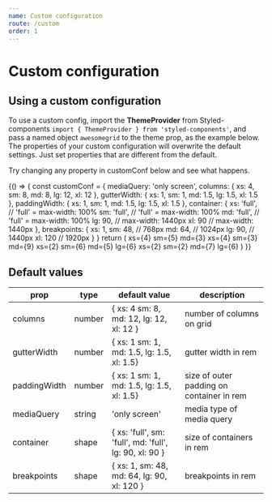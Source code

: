 ```yaml
---
name: Custom configuration
route: /custom
order: 1
---
```


# Custom configuration

## Using a custom configuration

To use a custom config, import the **ThemeProvider** 
from Styled-components ```import { ThemeProvider } from 'styled-components'```, 
and pass a named object ```awesomegrid``` to the theme prop, as the example below.
The properties of your custom configuration will overwrite the default settings. Just set properties that are different from the default.

Try changing any property in customConf below and see what happens.

<Playground>
{() => {
  const customConf = {
  mediaQuery: 'only screen',
  columns: {
    xs: 4,
    sm: 8,
    md: 8,
    lg: 12,
    xl: 12
  },
  gutterWidth: {
    xs: 1,
    sm: 1,
    md: 1.5,
    lg: 1.5,
    xl: 1.5
  },
  paddingWidth: {
    xs: 1,
    sm: 1,
    md: 1.5,
    lg: 1.5,
    xl: 1.5
  },
  container: {
    xs: 'full', // 'full' = max-width: 100%
    sm: 'full', // 'full' = max-width: 100%
    md: 'full', // 'full' = max-width: 100%
    lg: 90, // max-width: 1440px
    xl: 90 // max-width: 1440px
  },
  breakpoints: {
    xs: 1,
    sm: 48, // 768px
    md: 64, // 1024px
    lg: 90, // 1440px
    xl: 120 // 1920px
  }
}
  return (
    <ThemeProvider theme={{awesomegrid: customConf}}>
      <Container>
        <Row>
          <Col debug xs={4} sm={5} md={3}>
            <span role="img" aria-label="so cool">
              xs={4} sm={5} md={3}
            </span>
          </Col>
          <Col debug xs={4} sm={3} md={5}>
            <span role="img" aria-label="so cool">
              xs={4} sm={3} md={9}
            </span>
          </Col>
        </Row>
        <Row>
          <Col debug xs={2} sm={6} md={5} lg={6}>
            xs={2} sm={6} md={5} lg={6}
          </Col>
          <Col debug xs={2} sm={2} md={3} lg={6}>
            xs={2} sm={2} md={7} lg={6}
          </Col>
        </Row>
      </Container>
    </ThemeProvider>
    )
  }}
</Playground>


## Default values

| prop         | type   | default value                                          | description                               |
|--------------|--------|--------------------------------------------------------|-------------------------------------------|
| columns      | number | { xs: 4 sm: 8, md: 12, lg: 12, xl: 12 }                | number of columns on grid                 |
| gutterWidth  | number | { xs: 1 sm: 1, md: 1.5, lg: 1.5, xl: 1.5}              | gutter width in rem                       |
| paddingWidth | number | { xs: 1 sm: 1, md: 1.5, lg: 1.5, xl: 1.5}              | size of outer padding on container in rem |
| mediaQuery   | string | 'only screen'                                          | media type of media query                 |
| container    | shape  | { xs: 'full', sm: 'full', md: 'full', lg: 90, xl: 90 } | size of containers in rem                 |
| breakpoints  | shape  | { xs: 1, sm: 48, md: 64, lg: 90, xl: 120 }             | breakpoints in rem                        |